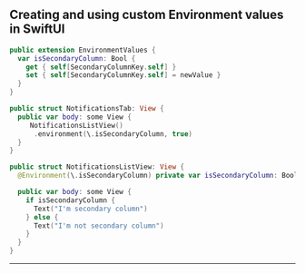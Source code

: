 ## Creating and using custom Environment values in SwiftUI

```swift copy showLineNumbers
public extension EnvironmentValues {
  var isSecondaryColumn: Bool {
    get { self[SecondaryColumnKey.self] }
    set { self[SecondaryColumnKey.self] = newValue }
  }
}

public struct NotificationsTab: View {
  public var body: some View {
     NotificationsListView()
      .environment(\.isSecondaryColumn, true)
  }
}

public struct NotificationsListView: View {
  @Environment(\.isSecondaryColumn) private var isSecondaryColumn: Bool

  public var body: some View {
    if isSecondaryColumn {
      Text("I'm secondary column")
    } else {
      Text("I'm not secondary column")
    }
  }
}
```

---
